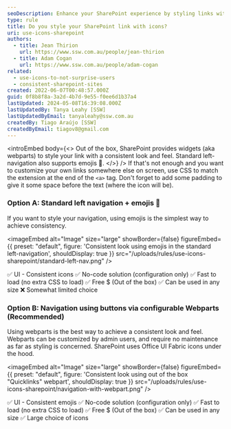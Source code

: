 ```yaml
---
seoDescription: Enhance your SharePoint experience by styling links with icons, ensuring a consistent look and feel.
type: rule
title: Do you style your SharePoint link with icons?
uri: use-icons-sharepoint
authors:
  - title: Jean Thirion
    url: https://www.ssw.com.au/people/jean-thirion
  - title: Adam Cogan
    url: https://www.ssw.com.au/people/adam-cogan
related:
  - use-icons-to-not-surprise-users
  - consistent-sharepoint-sites
created: 2022-06-07T00:48:57.000Z
guid: 0f8b8f8a-3a2d-4b7d-9e55-f0ee6d1b37a4
lastUpdated: 2024-05-08T16:39:08.000Z
lastUpdatedBy: Tanya Leahy [SSW]
lastUpdatedByEmail: tanyaleahy@ssw.com.au
createdBy: Tiago Araújo [SSW]
createdByEmail: tiagov8@gmail.com
---
```


<introEmbed
  body={<>
Out of the box, SharePoint provides widgets (aka webparts) to style your link with a consistent look and feel. Standard left-navigation also supports emojis 💖.
  </>}
/>
If that's not enough and you want to customize your own links somewhere else on screen, use CSS to match the extension at the end of the `<a>` tag. Don't forget to add some padding to give it some space before the text (where the icon will be).

### Option A: Standard left navigation + emojis 💖

If you want to style your navigation, using emojis is the simplest way to achieve consistency.


<imageEmbed
  alt="Image"
  size="large"
  showBorder={false}
  figureEmbed={{
    preset: "default",
    figure: 'Consistent look using emojis in the standard left-navigation',
    shouldDisplay: true
  }}
  src="/uploads/rules/use-icons-sharepoint/standard-left-nav.png"
/>

✅ UI - Consistent icons
✅ No-code solution (configuration only)
✅ Fast to load (no extra CSS to load)
✅ Free $ (Out of the box)
✅ Can be used in any size
❌ Somewhat limited choice

### Option B: Navigation using buttons via configurable Webparts (Recommended)

Using webparts is the best way to achieve a consistent look and feel. Webparts can be customized by admin users, and require no maintenance as far as styling is concerned. SharePoint uses Office UI Fabric icons under the hood.


<imageEmbed
  alt="Image"
  size="large"
  showBorder={false}
  figureEmbed={{
    preset: "default",
    figure: 'Consistent look using out of the box "Quicklinks" webpart',
    shouldDisplay: true
  }}
  src="/uploads/rules/use-icons-sharepoint/navigation-with-webpart.png"
/>

✅ UI - Consistent emojis
✅ No-code solution (configuration only)
✅ Fast to load (no extra CSS to load)
✅ Free $ (Out of the box)
✅ Can be used in any size
✅ Large choice of icons
